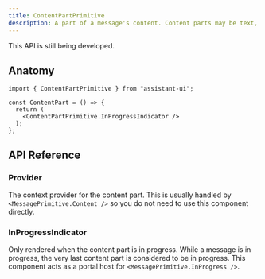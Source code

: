 ```yaml
---
title: ContentPartPrimitive
description: A part of a message's content. Content parts may be text, image, tool call or UI elements.
---
```



<Callout type="warning" emoji="🚧">
  This API is still being developed.
</Callout>

## Anatomy

```tsx
import { ContentPartPrimitive } from "assistant-ui";

const ContentPart = () => {
  return (
    <ContentPartPrimitive.InProgressIndicator />
  );
};
```

## API Reference

### Provider

The context provider for the content part. This is usually handled by `<MessagePrimitive.Content />` so you do not need to use this component directly.

### InProgressIndicator

Only rendered when the content part is in progress. While a message is in progress, the very last content part is considered to be in progress. This component acts as a portal host for `<MessagePrimitive.InProgress />`.  